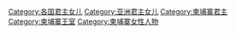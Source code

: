 [[Category:各国君主女儿|Category:各国君主女儿]]
[[Category:亚洲君主女儿|Category:亚洲君主女儿]]
[[Category:柬埔寨君主|Category:柬埔寨君主]]
[[Category:柬埔寨王室|Category:柬埔寨王室]]
[[Category:柬埔寨女性人物|Category:柬埔寨女性人物]]